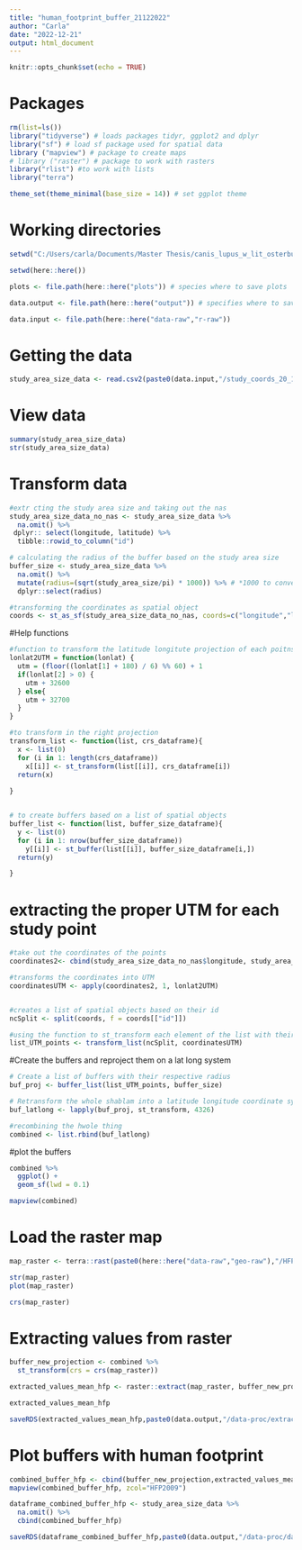 ```yaml
---
title: "human_footprint_buffer_21122022"
author: "Carla"
date: "2022-12-21"
output: html_document
---
```


```r
knitr::opts_chunk$set(echo = TRUE)
```


# Packages 

```r
rm(list=ls())
library("tidyverse") # loads packages tidyr, ggplot2 and dplyr
library("sf") # load sf package used for spatial data
library ("mapview") # package to create maps
# library ("raster") # package to work with rasters
library("rlist") #to work with lists
library("terra")

theme_set(theme_minimal(base_size = 14)) # set ggplot theme 
```

# Working directories 
``` r
setwd("C:/Users/carla/Documents/Master Thesis/canis_lupus_w_lit_osterburg_c")

setwd(here::here())

plots <- file.path(here::here("plots")) # species where to save plots

data.output <- file.path(here::here("output")) # specifies where to save outputs

data.input <- file.path(here::here("data-raw","r-raw")) 

```

# Getting the data 

``` r
study_area_size_data <- read.csv2(paste0(data.input,"/study_coords_20_12_2022.csv"), header=TRUE, sep=";", dec = ".")

``` 

# View data

``` r
summary(study_area_size_data)
str(study_area_size_data)

```

# Transform data

``` r
#extr cting the study area size and taking out the nas 
study_area_size_data_no_nas <- study_area_size_data %>% 
  na.omit() %>%
 dplyr:: select(longitude, latitude) %>%
  tibble::rowid_to_column("id")

# calculating the radius of the buffer based on the study area size
buffer_size <- study_area_size_data %>%
  na.omit() %>%
  mutate(radius=(sqrt(study_area_size/pi) * 1000)) %>% # *1000 to convert to km 
  dplyr::select(radius)

#transforming the coordinates as spatial object
coords <- st_as_sf(study_area_size_data_no_nas, coords=c("longitude","latitude"), crs=4326)

```

#Help functions 
```r
#function to transform the latitude longitute projection of each poitns into the right UTM
lonlat2UTM = function(lonlat) {
  utm = (floor((lonlat[1] + 180) / 6) %% 60) + 1
  if(lonlat[2] > 0) {
    utm + 32600
  } else{
    utm + 32700
  }
}

#to transform in the right projection
transform_list <- function(list, crs_dataframe){ 
  x <- list(0)
  for (i in 1: length(crs_dataframe))
    x[[i]] <- st_transform(list[[i]], crs_dataframe[i])
  return(x)
  
}


# to create buffers based on a list of spatial objects
buffer_list <- function(list, buffer_size_dataframe){
  y <- list(0)
  for (i in 1: nrow(buffer_size_dataframe))
    y[[i]] <- st_buffer(list[[i]], buffer_size_dataframe[i,])
  return(y)

}

```

# extracting the proper UTM for each study point
```r
#take out the coordinates of the points
coordinates2<- cbind(study_area_size_data_no_nas$longitude, study_area_size_data_no_nas$latitude)

#transforms the coordinates into UTM
coordinatesUTM <- apply(coordinates2, 1, lonlat2UTM)


#creates a list of spatial objects based on their id 
ncSplit <- split(coords, f = coords[["id"]])

#using the function to st_transform each element of the list with their corresponding UTM
list_UTM_points <- transform_list(ncSplit, coordinatesUTM)
```

#Create the buffers and reproject them on a lat long system
```r
# Create a list of buffers with their respective radius
buf_proj <- buffer_list(list_UTM_points, buffer_size)

# Retransform the whole shablam into a latitude longitude coordinate system
buf_latlong <- lapply(buf_proj, st_transform, 4326)

#recombining the hwole thing
combined <- list.rbind(buf_latlong)

```

#plot the buffers 
```r

combined %>% 
  ggplot() + 
  geom_sf(lwd = 0.1)

mapview(combined)
```

# Load the raster map

``` r
map_raster <- terra::rast(paste0(here::here("data-raw","geo-raw"),"/HFP2009.tif"))

str(map_raster)
plot(map_raster)

crs(map_raster)
```                

# Extracting values from raster

``` r
buffer_new_projection <- combined %>%
  st_transform(crs = crs(map_raster))

extracted_values_mean_hfp <- raster::extract(map_raster, buffer_new_projection,fun=mean, na.rm=TRUE)

extracted_values_mean_hfp 

saveRDS(extracted_values_mean_hfp,paste0(data.output,"/data-proc/extracted_values_mean_hfp",Sys.Date(),".rds"))
```

# Plot buffers with human footprint

``` r
combined_buffer_hfp <- cbind(buffer_new_projection,extracted_values_mean_hfp)
mapview(combined_buffer_hfp, zcol="HFP2009")

dataframe_combined_buffer_hfp <- study_area_size_data %>%
  na.omit() %>%
  cbind(combined_buffer_hfp)

saveRDS(dataframe_combined_buffer_hfp,paste0(data.output,"/data-proc/dataframe_combined_buffer_hfp",Sys.Date(),".rds"))
```
